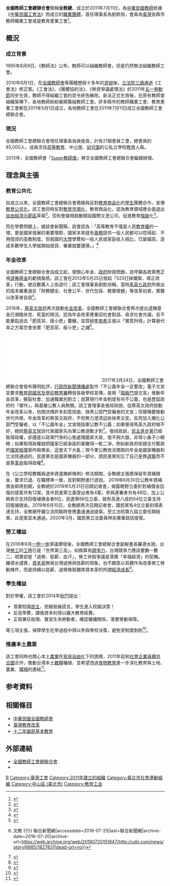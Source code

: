 {{Expand|time=2012-11-23T17:27:40+00:00 }}
{{Infobox Non-profit
| Non-profit_name   = 全國教師工會總聯合會<br> The National Federation of Teachers Unions, R.O.C.<ref>{{cite web|url=http://en.nftu.org.tw/|title=The National Federation of Teachers Unions(NFTU)|website=en.nftu.org.tw|access-date=2021-03-25|archive-date=2021-01-22|archive-url=https://web.archive.org/web/20210122115407/http://en.nftu.org.tw/}}</ref>
| Non-profit_logo   = 
| Non-profit_type   = [[非政府組織|非政府組織]]
| founded_date      = 2011年7月11日
| founder           = 
| location           = [[臺北市|臺北市]][[民權西路|民權西路]]27號2樓
| origins           = 
| key_people        = 理事長：侯俊良
| area_served       = {{ROC-TW}}
| product           = 
| focus             =
| method            = 
| revenue           = 
| endowment         = 
| num_volunteers    = 
| num_employees     = 
| num_members       = 
| subsid            = 
| owner             = 
| Non-profit_slogan = 
| homepage          = http://www.nftu.org.tw/index.aspx
| dissolved         = 
| footnotes         = 
}}
'''全國教師工會總聯合會'''簡稱'''全教總'''，成立於2011年7月11日，為[[中華民國|中華民國]][[教師|教師]]依據《[[s:工會法_(中華民國)|中華民國工會法]]》而成立的[[職業團體|職業團體]]，首任理事長為劉欽旭，會員為[[臺灣|臺灣]]各縣市教師職業工會或是教育產業工會<ref>{{Cite web |url=http://www.nftu.org.tw/Profile/Profile0101.aspx |title=全國教師工會總聯合會（全教總）簡介 |accessdate=2012-01-07 |archive-date=2013-04-19 |archive-url=https://web.archive.org/web/20130419054806/http://www.nftu.org.tw/Profile/Profile0101.aspx |dead-url=no }}</ref>。

== 概況 ==
{{台灣教育}}
=== 成立背景 ===
1995年8月9日，《教師法》公布，教師可以組織教師會，但是仍然無法組織教師工會。

2010年6月1日，在[[中華民國全國教師會|全國教師會]]等團體歷經十多年的[[遊說|遊說]]後，[[立法院|立法院]][[三讀通過|三讀通過]]《工會法》修正案。《工會法》、《團體協約法》、《勞資爭議處理法》於2011年[[五一勞動節|五一勞動節]]同步生效，教師不得組織工會的禁令終告解除。新法正式生效後，在原有教師會組織架構下，各地教師紛紛展開籌組教師工會。許多縣市的教師職業工會、教育產業工會都在2011年5月1日成立，各地教師工會在2011年7月11日成立全國教師工會總聯合會。

=== 現況 ===
全國教師工會總聯合會現任理事長為侯俊良，計有21個會員工會，總會員約85,000人，成員含括[[高等教育|高等教育]]、中[[小学|小學]]、[[幼稚園|幼兒園]]的公私立學校[[教育|教育]]人員。

2013年，全國教師會「[[Super教師獎|Super教師獎]]」移交全國教師工會總聯合會繼續辦理。

== 理念與主張 ==

=== 教育公共化 ===
自成立以來，全國教師工會總聯合會積極與反對[[教育商品化|教育商品化]]的[[學生|學生]]團體合作，宣傳[[教育公共化|教育公共化]]。該工會同時反對[[教育市場化|教育市場化]]、教育商品化，認為教育領域應全面退出[[自由經濟示範區|自由經濟示範區]]草案<ref>{{Cite web|url=http://www.chinatimes.com/realtimenews/20140507003005-260405|title=教改團體籲教育退出示範區|date=2014-05-07|accessdate=2016-07-25|work=中時電子報|language=zh-TW|archive-date=2016-08-22|archive-url=https://web.archive.org/web/20160822063544/http://www.chinatimes.com/realtimenews/20140507003005-260405|dead-url=no}}</ref>，否則會變相鼓勵開設國際文憑公司、促進教育[[社会阶级|階級]]化<ref>{{Cite web|url=http://eradio.ner.gov.tw/news/?recordId=9265&_sp=detail|title=教團反示範區教育創新 教育非商品|accessdate=2016-07-25|work=國立教育廣播電臺}}{{Dead link|date=2018年8月 |bot=InternetArchiveBot |fix-attempted=yes }}</ref>。

而在學費問題上，據該會新聞稿，該會認為：「高等教育不僅是人民[[受教育权|教育權]]的一環，更是國家發展的重要環節，國家本來就有[[義務|義務]]提供一般人民都可以唸得起、不用借貸的高教制度。但我國的[[大學|大學]]學費和一般人民或家庭收入相比，已屬偏高，造成多數學生入學就開始借貸、畢業就要還債。」<ref>{{Cite web|url=http://www.nftu.org.tw/news/news_view.aspx?NewsID=20160614111153D853|title=最新消息公告|date=2016-06-14|accessdate=2016-07-25|work=全國教師工會總聯合會|archive-date=2016-08-19|archive-url=https://web.archive.org/web/20160819090301/http://www.nftu.org.tw/news/news_view.aspx?NewsID=20160614111153D853|dead-url=no}}</ref>

=== 年金改革 ===
全國教師工會總聯合會自成立起，便關心年金、[[政府|政府]]財政問題，並呼籲各政黨應正視[[公務人員退休撫卹基金|退撫基金]]的虧損風險。該工會在2013年5月25日發起「525打掉爛案、導正改革」行動，號召數萬人上街遊行；該工會理事長劉欽旭稱，當時[[馬英九政府|馬英九政府]]所推出的版本嚴重違反「財務健全、社會公平、世代包容、務實穩健」等改革初衷，實難以改革者自居<ref>{{Cite web|url=https://www.peopo.org/news/112182|title=全國教師525上凱道打爛案救改革|accessdate=2016-07-25|work=[[PeoPo公民新聞平台|PeoPo公民新聞平台]]|archive-date=2016-08-15|archive-url=https://web.archive.org/web/20160815060032/https://www.peopo.org/news/112182|dead-url=no}}</ref>。

2016年，[[蔡英文政府|蔡英文政府]]再次啟動[[年金改革|年金改革]]，全國教師工會總聯合會再次提出退撫基金已瀕臨休克、死當的現況，認為年金改革應重回社會對話、尋求社會共識，且不能重蹈過去「肥高官、瘦小吏」覆轍，並質疑[[李來希|李來希]]主張以「實質所得」計算替代率之方案恐會坐實「肥高官、瘦小吏」之譏<ref>{{Cite web|url=http://udn.com/news/story/6885/1827831|title=全教總：以實質所得算替代率 是肥高官、瘦小吏 {{!}} 文教 {{!}} 聯合新聞網|accessdate=2016-07-25|last=聯合新聞網|archive-date=2016-07-20|archive-url=https://web.archive.org/web/20160720151947/http://udn.com/news/story/6885/1827831|dead-url=no}}</ref>。

[[File:20170315_行政院新聞傳播處_院臺聞字第1060167287A號函.pdf|thumb]]
2017年3月24日，全國教師工會總聯合會發布聲明批評，[[行政院新聞傳播處|行政院新聞傳播處]]製作「不公義年金一定要改」電子文宣並要求[[教育部國民及學前教育署|教育部國民及學前教育署]]轉發各級學校宣傳，是用「[[階級鬥爭|階級鬥爭]]文宣」推動年金改革，撕裂社會、加速職業別對立；就算現行年金制度有何不公義，也是歷屆政府的「傑作」，與基層公教人員無關。該工會理事長張旭政說，從蔡英文政府啟動年金改革以來，坊間流傳許多刻意扭曲、抹黑公部門受僱者的文宣；但聲稱要推動世代共榮、年金改革的蔡英文政府，不但無力澄清這些抹黑文宣，反而加入醜化公部門受僱者，以「不公義年金」文宣暗指軍公教不公義；如果覺得馬英九政府做不好，總統[[蔡英文|蔡英文]]就該代表國家先向軍公教道歉才對<ref>{{cite news|author=-{余}-祥、林思慧|publisher=中國時報|title=林全不認同 不公義年金文宣下架|url=http://www.chinatimes.com/newspapers/20170325000307-260118|date=2017-03-25|accessdate=2017-03-25}}</ref>。張旭政說，[[民主進步黨|民主進步黨]]已經取得政權，卻還是以政黨鬥爭的心態處理國家大政，很不夠大器，非常小鼻子小眼睛；如果取得政權就把國家已經承諾的事撇得一乾二淨，例如新政府拒絕支付舊政府[[國家賠償|國家賠償]]案件賠償金，這會天下大亂；現今軍公教依法領取的年金是國家機器和立法院通過的，民進黨也是國家機器的一部分，請民進黨別忘了自己是靠[[選舉|選舉]]而不是靠[[革命|革命]]取得政權<ref>{{cite news|author=王彩鸝|publisher=聯合報即時新聞|title=「不公義年金」？全教總罵：民進黨搞革命鬥爭！|url=https://udn.com/news/story/1/2361924|date=2017-03-24|accessdate=2017-03-25|archive-date=2017-03-24|archive-url=https://web.archive.org/web/20170324075255/https://udn.com/news/story/1/2361924|dead-url=no}}</ref>。

在《公立學校教職員退休資遣撫卹條例》修法期間，全教總主張應保留年資補償金，要求已退、在職標準一致，並對朝野進行遊說。 2019年6月30日公教年資補償金即將到期，全教總於2019年5月31日召開記者會，揭露朝野立委針對補償金回復的提案共有12案，其中民進黨立委提出者有4案，參與連署者共有48位，加上公開表示支持回復補償金者6位，民進黨68位立委，就有高達八成的54位立委支持回復補償金。2019年6月10日，全教總再次召開記者會，國民黨有4位立委到場表達支持，全教總呼籲立法院臨時會應盡速通過提案。至立法院第九屆立委任期結束，此提案並未通過。2020年3月，國民黨立法委員林奕華重啟該提案。

=== 勞工權益 ===
在2016年6月[[一例一休|一例一休]]爭議爆發後，全國教師工會總聯合會副秘書長羅德水說，台灣[[勞工|勞工]]的[[工時|工時]]已是「世界第三高」，如換算為[[競爭力|競爭力]]，台灣競爭力應該要數一數二，現實卻是「過勞、低薪、血汗」，勞工休假爭議是落實「幸福經濟」的契機。羅德水譴責，[[資本家|資本家]]無視台灣過勞與低薪的現象，也不願意以具體作為改善勞工勞動條件，而是持續以低薪、過勞換取獨厚資本家的所謂[[经济增长|經濟成長]]<ref>{{Cite web|url=http://news.ltn.com.tw/news/politics/breakingnews/1737544|title=國定假日爭議延燒 全教總：過勞與低薪是國恥|work=[[自由時報電子報|自由時報電子報]]即時新聞|accessdate=2016-07-25|archive-date=2016-08-19|archive-url=https://web.archive.org/web/20160819100335/http://news.ltn.com.tw/news/politics/breakingnews/1737544|dead-url=no}}</ref>。

=== 學生權益 ===
對於學權，該工會於2014年[[秋鬥|秋鬥]]提出：
* 落實校園[[民主|民主]]，拒絕發展謊言，學生進入校園決策！
* 反高學費，課徵資本利得以擴大教育經費。
* 正視兼任助理、實習生為勞動者，確認僱傭關係，落實勞動保障。
等三項主張，保障學生在學過程中得以參與學校決策，避免受制度剝削<ref>{{Cite web|url=http://www.nftu.org.tw/news/news_view.aspx?NewsID=20141110092654C6B8|title=最新消息公告 [ 瀏覽作業 ]|accessdate=2016-07-25|work=www.nftu.org.tw|archive-date=2016-08-19|archive-url=https://web.archive.org/web/20160819093419/http://www.nftu.org.tw/news/news_view.aspx?NewsID=20141110092654C6B8|dead-url=no}}</ref>。

=== 推廣本土農業 ===
該工會同時也關心本土[[农业|農業]]在[[自由貿易|貿易自由化]]下的困境，2011年起和[[社會企業|社會企業]][[喜願共合國|喜願共合國]]合作，推動台灣本土[[杂谷|雜糧]]種植，並希望透過[[食物教育|食物教育]]進一步深化教育與土地、農業、[[环境|環境]]的連結<ref>{{Cite web|url=http://www.nftu.org.tw/news/news_view.aspx?NewsID=201309111536443FFF|title=最新消息公告 [ 瀏覽作業 ]|accessdate=2016-07-25|work=www.nftu.org.tw|archive-date=2016-08-19|archive-url=https://web.archive.org/web/20160819132518/http://www.nftu.org.tw/news/news_view.aspx?NewsID=201309111536443FFF|dead-url=no}}</ref>。

==参考資料==
{{reflist}}

==相關條目==
*[[中華民國全國教師會|中華民國全國教師會]]
*[[臺灣教育改革|臺灣教育改革]]
*[[十二年國民基本教育|十二年國民基本教育]]

==外部連結==
*[http://www.nftu.org.tw/index.aspx 全國教師工會總聯合會]{{Wayback|url=http://www.nftu.org.tw/index.aspx |date=20120530064258 }}
*{{facebook|NFTU.teacher}}


{{台灣社會運動|勞工運動}}
[[Category:臺灣教育改革組織|B]]
[[Category:臺灣工會|Category:臺灣工會]]
[[Category:2011年建立的組織|Category:2011年建立的組織]]
[[Category:臺北市社會運動組織|Category:臺北市社會運動組織]]
[[Category:中山區_(臺北市)|Category:中山區 (臺北市)]]
[[Category:教育工会|Category:教育工会]]